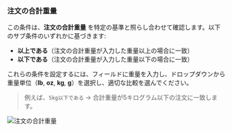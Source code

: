 ### 注文の合計重量

この条件は、**注文の合計重量** を特定の基準と照らし合わせて確認します。以下のサブ条件のいずれかに基づきます:

- **以上である**（注文の合計重量が入力した重量以上の場合に一致）
- **以下である**（注文の合計重量が入力した重量以下の場合に一致）

これらの条件を設定するには、フィールドに重量を入力し、ドロップダウンから重量単位（**lb**, **oz**, **kg**, **g**）を選択し、適切な比較を選んでください。

> 例えば、`5kg以下である` → 合計重量が5キログラム以下の注文に一致します。

<img
  src="/images/essentials/condition-sets/order-total-weight.webp"
  alt="注文の合計重量"
/>

